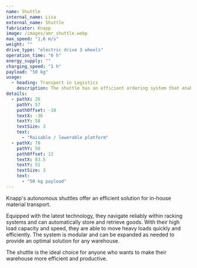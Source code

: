 ```yaml
---
name: Shuttle
internal_name: Lisa
external_name: Shuttle
fabricator: Knapp
image: /images/amr_shuttle.webp
max_speed: "1,6 m/s"
weight: ""
drive_type: "electric drive 3 wheels"
operation_time: "6 h"
energy_supply: ""
charging_speed: "1 h"
payload: "50 kg"
usage:
  - heading: Transport in Logistics
    description: The shuttle has an efficient ordering system that enables various package sizes to be transported precisely from A to B on its taxiway. Optimal routes are planned to actively avoid obstacles. Thanks to its Load Handling Device (LHD), which can raise and lower the loading platform variably, the shuttle is able to effortlessly serve loading and unloading stations with different heights. These advanced features ensure smooth and effective handling of transport tasks. The shuttle thus offers a reliable solution for in-house material transport that combines flexibility, precision and optimized route planning.
details:
  - pathX: 26
    pathY: 57
    pathOffset: -18
    textX: -36
    textY: 58
    textSize: 3
    text:
      - "Raisable / lowerable platform"
  - pathX: 70
    pathY: 50
    pathOffset: 12
    textX: 83.5
    textY: 51
    textSize: 3
    text:
      - "50 kg payload"
---
```


Knapp's autonomous shuttles offer an efficient solution for in-house material transport.

Equipped with the latest technology, they navigate reliably within racking systems and can automatically store and retrieve goods.
With their high load capacity and speed, they are able to move heavy loads quickly and efficiently. The system is modular and can be expanded as needed to provide an optimal solution for any warehouse.

The shuttle is the ideal choice for anyone who wants to make their warehouse more efficient and productive.

